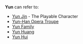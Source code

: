 {{Disambiguation}}
'''Yun''' can refer to:
* [[Yun Jin]] - The Playable Character
* [[Yun-Han Opera Troupe]]
* [[Yun Family]]
* [[Yun Huang]]
* [[Yun Hui]]